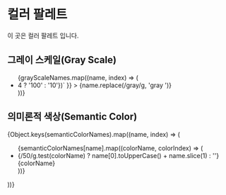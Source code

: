 
<Meta title="Styles/Colors" />

# 컬러 팔레트

이 곳은 컬러 팔레트 입니다.

## 그레이 스케일(Gray Scale)

<Story name="Grey Scale">
  <ul
    style={{
      margin: '0 0 120px 0',
      padding: 0,
      display: 'grid',
      gap: '10px',
      gridTemplateColumns: 'repeat(5, 246px)',
    }}
  >
    {grayScaleNames.map((name, index) => (
      <li key={index} style={{ listStyle: 'none' }}>
        <div
          style={{
            width: '246px',
            height: '160px',
            backgroundColor: `var(--lubycon-${name})`,
            borderRadius: '8px',
            padding: '14px',
            boxSizing: 'border-box',
          }}
        >
          <Text
            typography="subtitle"
            style={{ color: `var(--lubycon-gray${index > 4 ? '100' : '10'})` }}
          >
            {name.replace(/gray/g, 'gray ')}
          </Text>
        </div>
      </li>
    ))}
  </ul>
</Story>

## 의미론적 색상(Semantic Color)

<Story name="Semantic Colors">
  <div style={{ display: 'grid', gap: '40px', gridTemplateColumns: 'repeat(2, 615px)' }}>
    {Object.keys(semanticColorNames).map((name, index) => (
      <ul
        key={index}
        style={{
          margin: 0,
          padding: 0,
          display: 'grid',
          gap: '10px',
          gridTemplateColumns: '302px 302px',
          gridTemplateRows: '75px 75px',
          gridTemplateAreas: `
            'a b'
            'a c'
          `,
        }}
      >
        {semanticColorNames[name].map((colorName, colorIndex) => (
          <li
            key={colorIndex}
            style={{
              listStyle: 'none',
              width: '302px',
              height: `${/50/g.test(colorName) ? '160px' : '75px'}`,
              backgroundColor: `var(--lubycon-${colorName})`,
              borderRadius: '8px',
              padding: '14px',
              boxSizing: 'border-box',
              gridArea: `${indexMap[colorIndex]}`,
            }}
          >
            <Text as="div" typography="subtitle" style={{ color: 'var(--lubycon-gray10' }}>
              {/50/g.test(colorName) ? name[0].toUpperCase() + name.slice(1) : ''}
            </Text>
            <Text
              typography="caption"
              style={{ color: `${/40/g.test(colorName) ? colors.gray100 : colors.gray10}` }}
            >
              {colorName}
            </Text>
          </li>
        ))}
      </ul>
    ))}
  </div>
</Story>
